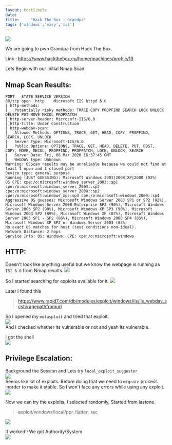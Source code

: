 ```yaml
---
layout: PostSimple
date: 
title:     "Hack The Box - Grandpa"
tags: ['windows','easy','isi']
---
```


![](https://raw.githubusercontent.com/ghostbyt3/ghostbyt3.github.io/master/public/static/images/htb-grandpa/1.png)

We are going to pwn Grandpa from Hack The Box.

Link : <https://www.hackthebox.eu/home/machines/profile/13>


Lets Begin with our Initial Nmap Scan.

## Nmap Scan Results:

```
PORT   STATE SERVICE VERSION
80/tcp open  http    Microsoft IIS httpd 6.0
| http-methods: 
|_  Potentially risky methods: TRACE COPY PROPFIND SEARCH LOCK UNLOCK DELETE PUT MOVE MKCOL PROPPATCH
|_http-server-header: Microsoft-IIS/6.0
|_http-title: Under Construction
| http-webdav-scan: 
|   Allowed Methods: OPTIONS, TRACE, GET, HEAD, COPY, PROPFIND, SEARCH, LOCK, UNLOCK
|   Server Type: Microsoft-IIS/6.0
|   Public Options: OPTIONS, TRACE, GET, HEAD, DELETE, PUT, POST, COPY, MOVE, MKCOL, PROPFIND, PROPPATCH, LOCK, UNLOCK, SEARCH
|   Server Date: Fri, 06 Mar 2020 16:37:45 GMT
|_  WebDAV type: Unknown
Warning: OSScan results may be unreliable because we could not find at least 1 open and 1 closed port
Device type: general purpose
Running (JUST GUESSING): Microsoft Windows 2003|2008|XP|2000 (92%)
OS CPE: cpe:/o:microsoft:windows_server_2003::sp1 cpe:/o:microsoft:windows_server_2003::sp2 cpe:/o:microsoft:windows_server_2008::sp2 cpe:/o:microsoft:windows_xp::sp3 cpe:/o:microsoft:windows_2000::sp4
Aggressive OS guesses: Microsoft Windows Server 2003 SP1 or SP2 (92%), Microsoft Windows Server 2008 Enterprise SP2 (90%), Microsoft Windows Server 2003 SP2 (90%), Microsoft Windows XP SP3 (90%), Microsoft Windows 2003 SP2 (89%), Microsoft Windows XP (87%), Microsoft Windows Server 2003 SP1 - SP2 (86%), Microsoft Windows 2000 SP4 (85%), Microsoft Windows XP SP2 or Windows Server 2003 (85%)
No exact OS matches for host (test conditions non-ideal).
Network Distance: 2 hops
Service Info: OS: Windows; CPE: cpe:/o:microsoft:windows
```

## HTTP:

Doesn't look like anything useful but we know the webpage is running as ``ISI 6.0`` from Nmap results.
![](https://raw.githubusercontent.com/ghostbyt3/ghostbyt3.github.io/master/public/static/images/htb-grandpa/2.png)

So I started searching for exploits available for it. 
![](https://raw.githubusercontent.com/ghostbyt3/ghostbyt3.github.io/master/public/static/images/htb-grandpa/3.png)

Later I found this 

> https://www.rapid7.com/db/modules/exploit/windows/iis/iis_webdav_scstoragepathfromurl

So I opened my ``metasploit`` and tried that exploit.<br/>
![](https://raw.githubusercontent.com/ghostbyt3/ghostbyt3.github.io/master/public/static/images/htb-grandpa/4.png)<br/>
And I checked whether its vulnerable or not and yeah its vulnerable.

I got the shell<br/>
![](https://raw.githubusercontent.com/ghostbyt3/ghostbyt3.github.io/master/public/static/images/htb-grandpa/5.png)

## Privilege Escalation:

Background the Session and Lets try ``local_exploit_suggester``<br/>
![](https://raw.githubusercontent.com/ghostbyt3/ghostbyt3.github.io/master/public/static/images/htb-grandpa/6.png)<br/>
Seems like lot of exploits. Before doing that we need to ``migrate`` process inorder to make it stable. So I won't face any errors while using any exploit.
![](https://raw.githubusercontent.com/ghostbyt3/ghostbyt3.github.io/master/public/static/images/htb-grandpa/7.png)

Now we can try the exploits, I selected randomly, Started from lastone.

> exploit/windows/local/ppr_flatten_rec

![](https://raw.githubusercontent.com/ghostbyt3/ghostbyt3.github.io/master/public/static/images/htb-grandpa/8.png)

It worked!! We got Authority\System<br/>
![](https://raw.githubusercontent.com/ghostbyt3/ghostbyt3.github.io/master/public/static/images/htb-grandpa/9.png)